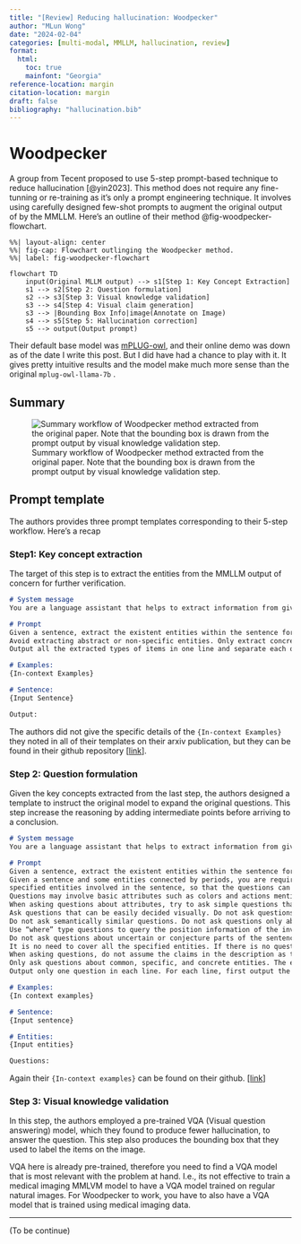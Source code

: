 ```yaml
---
title: "[Review] Reducing hallucination: Woodpecker"
author: "MLun Wong"
date: "2024-02-04"
categories: [multi-modal, MMLLM, hallucination, review]
format:
  html:
    toc: true
    mainfont: "Georgia"
reference-location: margin
citation-location: margin
draft: false
bibliography: "hallucination.bib"
---
```


# Woodpecker

A group from Tecent proposed to use 5-step prompt-based technique to reduce hallucination [@yin2023]. This method does not require any fine-tunning or re-training as it's only a prompt engineering technique. It involves using carefully designed few-shot prompts to augment the original output of by the MMLLM. Here's an outline of their method @fig-woodpecker-flowchart.

```mermaid
%%| layout-align: center
%%| fig-cap: Flowchart outlinging the Woodpecker method.
%%| label: fig-woodpecker-flowchart

flowchart TD
    input(Original MLLM output) --> s1[Step 1: Key Concept Extraction] 
    s1 --> s2[Step 2: Question formulation]
    s2 --> s3[Step 3: Visual knowledge validation]
    s3 --> s4[Step 4: Visual claim generation]
    s3 --> |Bounding Box Info|image(Annotate on Image)
    s4 --> s5[Step 5: Hallucination correction]
    s5 --> output(Output prompt)
```

Their default base model was [mPLUG-owl](https://github.com/X-PLUG/mPLUG-Owl), and their online demo was down as of the date I write this post. But I did have had a chance to play with it. It gives pretty intuitive results and the model make much more sense than the original `mplug-owl-llama-7b` .

## Summary

![Summary workflow of Woodpecker method extracted from the original paper. Note that the bounding box is drawn from the prompt output by visual knowledge validation step.](images/woodpecker-workflow.png){#fig-woodpecker-summary}

## Prompt template

The authors provides three prompt templates corresponding to their 5-step workflow. Here's a recap

### Step1: Key concept extraction

The target of this step is to extract the entities from the MMLLM output of concern for further verification.

``` markdown
# System message
You are a language assistant that helps to extract information from given sentences

# Prompt
Given a sentence, extract the existent entities within the sentence for me. Extract the common objects and summarize them as general categories without repetition, merge essentially similar objects.
Avoid extracting abstract or non-specific entities. Only extract concrete, certainly existent objects that fall in general categories and are described in a certain tone in the sentence. Extract entity in the singular form. 
Output all the extracted types of items in one line and separate each object type with a period. If there is nothing to output, then output a single “None”.

# Examples:
{In-context Examples}

# Sentence: 
{Input Sentence}

Output:
```

::: callout-note
The authors did not give the specific details of the `{In-context Examples}` they noted in all of their templates on their arxiv publication, but they can be found in their github repository \[[link](https://github.com/BradyFU/Woodpecker/blob/main/models/entity_extractor.py)\].
:::

### Step 2: Question formulation

Given the key concepts extracted from the last step, the authors designed a template to instruct the original model to expand the original questions. This step increase the reasoning by adding intermediate points before arriving to a conclusion.

``` markdown
# System message
You are a language assistant that helps to extract information from given sentences

# Prompt
Given a sentence, extract the existent entities within the sentence for me.
Given a sentence and some entities connected by periods, you are required to ask some relevant questions about the
specified entities involved in the sentence, so that the questions can help to verify the factuality of the sentence.
Questions may involve basic attributes such as colors and actions mentioned in the sentence. Do not ask questions involving object counts or the existence of objects.
When asking questions about attributes, try to ask simple questions that only involve one entity.
Ask questions that can be easily decided visually. Do not ask questions that require complex reasoning.
Do not ask semantically similar questions. Do not ask questions only about scenes or places.
Use “where” type questions to query the position information of the involved entities.
Do not ask questions about uncertain or conjecture parts of the sentence, for example, the parts described with “maybe” or “likely”, etc.
It is no need to cover all the specified entities. If there is no question to ask, simply output a “None”.
When asking questions, do not assume the claims in the description as true in advance. Only ask questions relevant to the information in the sentence.
Only ask questions about common, specific, and concrete entities. The entities involved in the questions are limited to the range within the given entities.
Output only one question in each line. For each line, first output the question, then a single “&”, and finally entities involved in the question, still connected by periods if multiple entities are invovled.

# Examples:
{In context examples}

# Sentence:
{Input sentence}

# Entities:
{Input entities}

Questions:
```

::: callout-note
Again their `{In-context examples}` can be found on their github. \[[link](https://github.com/BradyFU/Woodpecker/blob/main/models/questioner.py)\]
:::

### Step 3: Visual knowledge validation

In this step, the authors employed a pre-trained VQA (Visual question answering) model, which they found to produce fewer hallucination, to answer the question. This step also produces the bounding box that they used to label the items on the image.

::: callout-tip
VQA here is already pre-trained, therefore you need to find a VQA model that is most relevant with the problem at hand. I.e., its not effective to train a medical imaging MMLVM model to have a VQA model trained on regular natural images. For Woodpecker to work, you have to also have a VQA model that is trained using medical imaging data.
:::

------------------------------------------------------------------------

(To be continue)